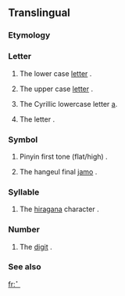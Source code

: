 {{Braille character info|hex=2801|name=Braille Pattern Dots-1|image=[[Image:Braille A1.svg|50px]]}}
{{also|1|a}}
==Translingual==

===Etymology===
{{etyl:Brai}}

===Letter===
{{mul-letter|sc=Brai}}

# {{context|Braille}} The lower case [[letter]] {{term|a}}.
# {{context|Braille|often preceded by capital sign [[⠠]]}} The upper case [[letter]] {{term|A}}.
# {{context|Cyrillic Braille}} The Cyrillic lowercase letter [[а]].
# {{context|Hebrew Braille}} The letter {{term|sc=Hebr|א|tr=’||aleph}}.

===Symbol===
{{mul-symbol|sc=Brai}}

# {{context|Chinese Braille}} Pinyin first tone (flat/high) {{term|ˉ}}.
# {{context|Korean Braille}} The hangeul final [[jamo]] {{term|sc=Hang|ㄱ|tr=g||gieuk}}.

===Syllable===
{{mul-syllable|sc=Brai}}

# {{context|Japanese Braille}} The [[hiragana]] character {{term|sc=Jpan|あ|tr=a}}.

===Number===
{{mul-number|sc=Brai}}

# {{context|Braille|often preceded by number sign [[⠼]]}} The [[digit]] {{term|1}}.

===See also===
{{mul-script}}

[[fr:⠁]]